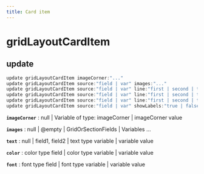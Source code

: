 ```yaml
---
title: Card item
---
```


# gridLayoutCardItem

## update

```js filename="Terminal" copy
update gridLayoutCardItem imageCorner:"..."
update gridLayoutCardItem source:"field | var" images:"..."
update gridLayoutCardItem source:"field | var" line:"first | second | third | fourth | fifth" segment:"first | middle | caption" text:"..."
update gridLayoutCardItem source:"field | var" line:"first | second | third | fourth | fifth" segment:"first | middle | caption" color:"..."
update gridLayoutCardItem source:"field | var" line:"first | second | third | fourth | fifth" segment:"first | middle | caption" font:"..."
update gridLayoutCardItem source:"field | var" showLabels:"true | false | yes | no"
```

**`imageCorner`**
 : null | Variable of type: imageCorner | imageCorner value

**`images`**
 : null | @empty | GridOrSectionFields | Variables ...

**`text`**
 : null | field1, field2 | text type variable | variable value

**`color`**
 : color type field | color type variable | variable value

**`font`**
 : font type field | font type variable | variable value


